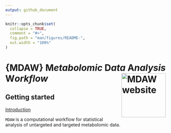 ---
output: github_document
---

```{r, include = FALSE}
knitr::opts_chunk$set(
  collapse = TRUE,
  comment = "#>",
  fig.path = "man/figures/README-",
  out.width = "100%"
)
```

# {MDAW} **M***etabolomic ***D***ata ***A***nalysis ***W***orkflow*<a href="https://danymukesha.github.io/MDAW/"><img src="inst/logos/logo.png" align="right" height="139" alt="MDAW website" /></a>
 

## Getting started

[Introduction](https://danymukesha.github.io/MDAW/articles/Introduction.html)

`MDAW` is a computational workflow for statistical analysis of untargeted
and targeted metabolomic data.
